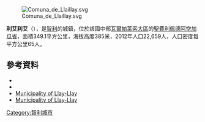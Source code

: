 [[Image:Comuna_de_Llaillay.svg|right]]

'''利艾利艾'''（{{lang-es|Llay-Llay}}），是[[智利|智利]]的城鎮，位於該國中部[[瓦爾帕萊索大區|瓦爾帕萊索大區]]的[[聖費利佩德阿空加瓜省|聖費利佩德阿空加瓜省]]，面積349.1平方公里，海拔高度385米，2012年人口22,659人，人口密度每平方公里65人。

{{Coord|32|50|25|S|70|56|54|W|display=title}}

==參考資料==
*{{Cite web|url=http://www.munillay.cl/|title=Municipality of Llaillay|accessdate=29 July 2010|language=es|deadurl=yes|archiveurl=https://web.archive.org/web/20100529100200/http://www.munillay.cl/|archivedate=2010年5月29日}}
*{{cite web |url= http://www.ine.cl/canales/chile_estadistico/censos_poblacion_vivienda/censo_pobl_vivi.php |title= National Statistics Institute |accessdate= 29 July 2010 |language= es |archive-date= 2017-06-03 |archive-url= https://web.archive.org/web/20170603180722/http://www.ine.cl/canales/chile_estadistico/censos_poblacion_vivienda/censo_pobl_vivi.php |dead-url= no }}
*[https://web.archive.org/web/20100529100200/http://www.munillay.cl/ Municipality of Llay-Llay]
* [https://web.archive.org/web/20100529100200/http://www.munillay.cl/ Municipality of Llay-Llay]

{{Chile-geo-stub}}
[[Category:智利城市|Category:智利城市]]